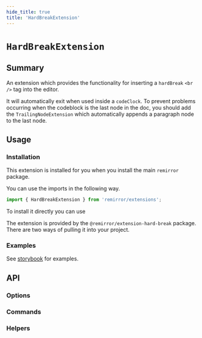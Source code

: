 ```yaml
---
hide_title: true
title: 'HardBreakExtension'
---
```


# `HardBreakExtension`

## Summary

An extension which provides the functionality for inserting a `hardBreak` `<br />` tag into the editor.

It will automatically exit when used inside a `codeClock`. To prevent problems occurring when the codeblock is the last node in the doc, you should add the `TrailingNodeExtension` which automatically appends a paragraph node to the last node.

## Usage

### Installation

This extension is installed for you when you install the main `remirror` package.

You can use the imports in the following way.

```ts
import { HardBreakExtension } from 'remirror/extensions';
```

To install it directly you can use

The extension is provided by the `@remirror/extension-hard-break` package. There are two ways of pulling it into your project.

### Examples

See [storybook](https://remirror.vercel.app/?path=/story/extensions-hard-break--basic) for examples.

## API

### Options

### Commands

### Helpers
